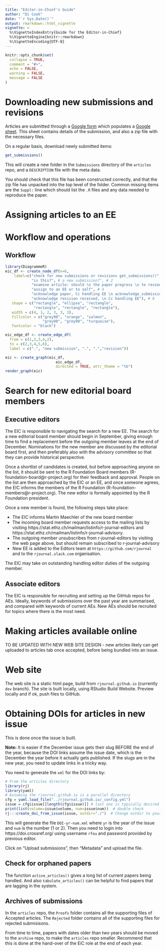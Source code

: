 ```yaml
---
title: "Editor-in-Chief's Guide"
author: "Di Cook"
date: "`r Sys.Date()`"
output: rmarkdown::html_vignette
vignette: >
  %\VignetteIndexEntry{Guide for the Editor-in-Chief}
  %\VignetteEngine{knitr::rmarkdown}
  %\VignetteEncoding{UTF-8}
---
```


```r
knitr::opts_chunk$set(
  collapse = TRUE,
  comment = "#>",
  echo = FALSE, 
  warning = FALSE,
  message = FALSE
)
```

# Downloading new submissions and revisions

Articles are submitted through a [Google form](https://forms.gle/ykj6QcoGQD5ctnA5A) which populates a [Google sheet](https://docs.google.com/spreadsheets/d/15Tem82ikjHhNVccZGrHFVdzVjoxAmwaiNwaBE95wu6k/edit#gid=1671813370). This sheet contains details of the submission, and also a zip file with the necessary files. 

On a regular basis, download newly submitted items:

```r
get_submissions()
```

This will create a new folder in the `Submissions` directory of the `articles` repo, and a `DESCRIPTION` file with the meta data.

You should check that this file has been constructed correctly, and that the zip file has unpacked into the top level of the folder. Common missing items are the `Suppl:` line which should list the `.R` files and any data needed to reproduce the paper. 

# Assigning articles to an EE


# Workflow and operations

## Workflow

```r
library(DiagrammeR)
eic_df <- create_node_df(n=6,  
    label=c("check for new submissions or revisions get_submissions()", # 1
            "is this?", # a new submission?", # 2
            "examine article: should \n the paper progress \n to review?", # 3
            "assign to an EE or to self", # 4
            "acknowledge paper, Cc handling EE \n acknowledge_submission() \n acknowledge_revision()", # 5
            "acknowledge revision received, \n Cc handling EE"), # 6
   shape = c("rectangle", "ellipse", "rectangle", 
             "rectangle", "rectangle", "rectangle"),
   width = c(4, 1, 2, 3, 3, 3),
   fillcolor = c("grey90", "orange", "salmon",  
                 "grey90", "grey90", "turquoise"),
   fontcolor = "black")

eic_edge_df <- create_edge_df(
  from = c(1,2,3,4,2), 
  to = c(2,3,4,5,6), 
  label = c(".", "new submission", ".", ".","revision"))

eic <- create_graph(eic_df, 
                       eic_edge_df, 
                       directed = TRUE, attr_theme = "tb")
render_graph(eic)
```
# Search for new editorial board members

## Executive editors

The EIC is responsible to navigating the search for a new EE. The search for a new editorial board member should begin in September, giving enough time to find a replacement before the outgoing member leaves at the end of December. Nominations for the new member are discussed by the editorial board first, and then preferably also with the advisory committee so that they can provide historical perspective.

Once a shortlist of candidates is created, but before approaching anyone on the list, it should be sent to the R Foundation Board members (R-foundation-board@r-project.org) for their feedback and approval. People on the list are then approached by the EIC or an EE, and once someone agrees, the EIC informs the members of the R Foundation (R-foundation-members@r-project.org). The new editor is formally appointed by the R Foundation president.

Once a new member is found, the following steps take place:

- The EIC informs Martin Maechler of the new board member
- The incoming board member requests access to the mailing lists by visiting https://stat.ethz.ch/mailman/listinfo/r-journal-editors and https://stat.ethz.ch/mailman/listinfo/r-journal-advisory.
- The outgoing member unsubscribes from r-journal-editors by visiting the web page above, but should remain subscribed to r-journal-advisory
- New EE is added to the Editors team at `https://github.com/rjournal` and to the `rjournal.slack.com` organisation.

The EIC may take on outstanding handling editor duties of the outgoing member.

## Associate editors

The EIC is responsible for recruiting and setting up the GitHub repos for AEs. Ideally, keywords of submissions over the past year are summarised, and compared with keywords of current AEs. New AEs should be recruited for topics where there is the most need.

# Making articles available online

TO BE UPDATED WITH NEW WEB SITE DESIGN - new articles likely can get uploaded to articles tab once accepted, before being bundled into an issue.

# Web site

The web site is a static html page, build from `rjournal.github.io` (currently `dev` branch). The site is built locally, using RStudio Build Website. Preview locally and if ok, push files to GitHub.

# Obtaining DOIs for articles in new issue

This is done once the issue is built. 

**Note:** It is easier if the December issue gets their slug BEFORE the end of the year, because the DOI links assume the issue date, which is the December the year before it actually gets published. If the slugs are in the new year, you need to update links in a tricky way.

You need to generate the `xml` for the DOI links by:

```r
# From the articles directory
library(rj)
library(yaml)
# Assuming the rjournal.github.io is a parallel directory
cfg = yaml.load_file("../rjournal.github.io/_config.yml")
issue = cfg$issue[[length(cfg$issue)]] # last one is typically desired
print(list(volume=issue$volume, num=issue$num))  # double check
rj:::create_doi_from_issue(issue, outdir="./")  # Change outdir to your preference
```

This will generate the file `DOI-yr-num.xml` where `yr` is the year of the issue and `num` is the number (1 or 2). Then you need to login into https://doi.crossref.org/ using username `rfou` and password provided by previous editor. 

Click on "Upload submissions", then "Metadata" and upload the file. 

## Check for orphaned papers

The function `active_articles()` gives a long list of current papers being handled. And also `tabulate_articles()` can be helpful to find papers that are lagging in the system.

## Archives of submissions

In the `articles` repo, the `Proofs` folder contains all the supporting files of Accepted articles. The `Rejected` folder contains all of the supporting files for rejected submisisons.

From time to time, papers with dates older than two years should be moved to the `archive` repo, to make the `articles` repo smaller. Recommend that this is done at the hand-over of the EiC role at the end of each year.
